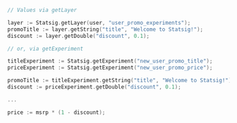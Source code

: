 ```go
// Values via getLayer

layer := Statsig.getLayer(user, "user_promo_experiments");
promoTitle := layer.getString("title", "Welcome to Statsig!");
discount := layer.getDouble("discount", 0.1);

// or, via getExperiment

titleExperiment := Statsig.getExperiment("new_user_promo_title");
priceExperiment := Statsig.getExperiment("new_user_promo_price");

promoTitle := titleExperiment.getString("title", "Welcome to Statsig!");
discount := priceExperiment.getDouble("discount", 0.1);

...

price := msrp * (1 - discount);
```
